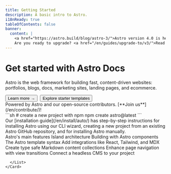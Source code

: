 ```yaml
---
title: Getting Started
description: A basic intro to Astro.
i18nReady: true
tableOfContents: false
banner:
  content: |
    <a href="https://astro.build/blog/astro-3/">Astro version 4.0 is here!</a>
    Are you ready to upgrade? <a href="/en/guides/upgrade-to/v3/">Read our upgrade guide</a>.
---
```



<Hero>
  <Fragment slot="hero-content">
    <h1>Get started with Astro Docs</h1>
    <p>
      Astro is the web framework for building fast, content-driven websites:
      portfolios, blogs, docs, marketing sites, landing pages, and ecommerce.
    </p>
    <div style="display: flex; flex-wrap: wrap; gap: 0.5rem;">
      <Button href="/en/concepts/why-astro/">Learn more <b>→</b></Button>
      <Button variant="outline" href="https://astro.new/" icon="external">Explore starter templates</Button>
    </div>
  </Fragment>
  <Fragment slot="hero-facepile">
    Powered by Astro and our open-source contributors. [**Join us**](/en/contribute/)!
  </Fragment>
</Hero>

<LandingContent>
  <Card title="Start your first project" icon="rocket">
    <div class="card-split not-content">
      <div>
        ```sh
        # create a new project with npm
        npm create astro@latest
        ```
      </div>
      <div>
        Our [installation guide](/en/install/auto/) has step-by-step instructions for installing Astro using our CLI wizard, creating a new project from an existing Astro GitHub repository, and for installing Astro manually.
      </div>
    </div>
  </Card>
  <CardGrid>
    <Card title="Learn" icon="open-book">
      <List>
        <Link href="/en/concepts/why-astro/">Astro's main features</Link>
        <Link href="/en/concepts/islands/">Island architecture</Link>
        <Link href="/en/core-concepts/astro-components/">Building with Astro components</Link>
        <Link href="/en/core-concepts/astro-syntax/">The Astro template syntax</Link>
      </List>
    </Card>
    <Card title="Extend" icon="puzzle">
      <List>
        <Link href="/en/guides/integrations-guide/">Add integrations like React, Tailwind, and MDX</Link>
        <Link href="/en/guides/content-collections/">Create type safe Markdown content collections</Link>
        <Link href="/en/guides/view-transitions/">Enhance page navigation with view transitions</Link>
        <Link href="/en/guides/cms/">Connect a headless CMS to your project</Link>
        
      </List>
    </Card>
  </CardGrid>
  <Discord title="Have a question? Want to get involved, or show off what you've built?" cta="Join our Discord"/>
</LandingContent>
